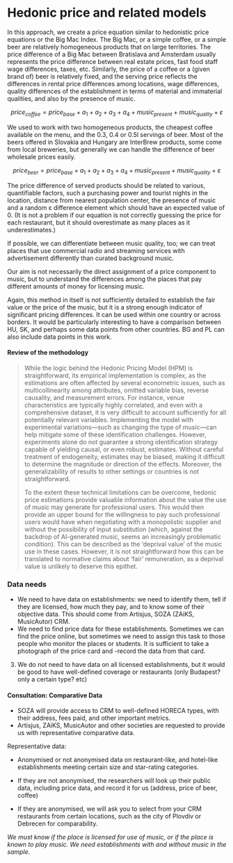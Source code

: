 # Hedonic price and related models {#sec-hedonicpricemodel}

In this approach, we create a price equation similar to hedonistic price equations or the Big Mac Index. The Big Mac, or a simple coffee, or a simple beer are relatively homogeneous products that on large territories. The price difference of a Big Mac between Bratislava and Amsterdam usually represents the price difference between real estate prices, fast food staff wage differences, taxes, etc. Similarly, the price of a coffee or a (given brand of) beer is relatively fixed, and the serving price reflects the differences in rental price differences among locations, wage differences, quality differences of the establishment in terms of material and immaterial qualities, and also by the presence of music.

$$
price_{coffee} = price_{base} + a_{1} + a_{2} + a_{3} + a_{4} + music_{present} + music_{quality} + ε
$$

We used to work with two homogeneous products, the cheapest coffee available on the menu, and the 0.3, 0.4 or 0.5l servings of beer. Most of the beers offered in Slovakia and Hungary are InterBrew products, some come from local breweries, but generally we can handle the difference of beer wholesale prices easily.

$$
price_{beer} = price_{base} + a_{1} + a_{2} + a_{3} + a_{4} + music_{present} + music_{quality} + ε
$$

The price difference of served products should be related to various, quantifiable factors, such a purchasing power and tourist nights in the location, distance from nearest population center, the presence of music and a random ε difference element which should have an expected value of 0. (It is not a problem if our equation is not correctly guessing the price for each restaurant, but it should overestimate as many places as it underestimates.)

If possible, we can differentiate between music quality, too; we can treat places that use commercial radio and streaming services with advertisement differently than curated background music.

Our aim is not necessarily the direct assignment of a price component to music, but to understand the differences among the places that pay different amounts of money for licensing music.

Again, this method in itself is not sufficiently detailed to establish the fair value or the price of the music, but it is a strong enough indicator of significant pricing differences. It can be used within one country or across borders. It would be particularly interesting to have a comparison between HU, SK, and perhaps some data points from other countries. BG and PL can also include data points in this work.

::: callout-note

#### Review of the methodology
> While the logic behind the Hedonic Pricing Model (HPM) is straightforward, its empirical implementation is complex, as the estimations are often affected by several econometric issues, such as multicollinearity among attributes, omitted variable bias, reverse causality, and measurement errors. For instance, venue characteristics are typically highly correlated, and even with a comprehensive dataset, it is very difficult to account sufficiently for all potentially relevant variables. Implementing the model with experimental variations—such as changing the type of music—can help mitigate some of these identification challenges. However, experiments alone do not guarantee a strong identification strategy capable of yielding causal, or even robust, estimates. Without careful treatment of endogeneity, estimates may be biased, making it difficult to determine the magnitude or direction of the effects. Moreover, the generalizability of results to other settings or countries is not straightforward.
>
> To the extent these technical limitations can be overcome, hedonic price estimations provide valuable information about the value the use of music may generate for professional users. This would then provide an upper bound for the willingness to pay such professional users would have when negotiating with a monopolistic supplier and without the possibility of input substitution (which, against the backdrop of AI-generated music, seems an increasingly problematic condition). This can be described as the ‘deprival value’ of the music use in these cases. However, it is not straightforward how this can be translated to normative claims about ‘fair’ remuneration, as a deprival value is unlikely to
> deserve this epithet.
:::

### Data needs

-   We need to have data on establishments: we need to identify them, tell if they are licensed, how much they pay, and to know some of their objective data. This should come from Artisjus, SOZA (ZAiKS, MusicAutor) CRM.
-   We need to find price data for these establishments. Sometimes we can find the price online, but sometimes we need to assign this task to those people who monitor the places or students. It is sufficient to take a photograph of the price card and -record the data from that card.

3.  We do not need to have data on all licensed establishments, but it would be good to have well-defined coverage or restaurants (only Budapest? only a certain type? etc)

::: callout-warning
#### Consultation: Comparative Data

-   SOZA will provide access to CRM to well-defined HORECA types, with their address, fees paid, and other important metrics.
-   Artisjus, ZAiKS, MusicAutor and other societies are requested to provide us with representative comparative data.

Representative data:

- Anonymised or not anonymised data on restaurant-like, and hotel-like establishments meeting certain size and star-rating categories.

- If they are not anonymised, the researchers will look up their public data, including price data, and record it for us (address, price of beer, coffee)

- If they are anonymised, we will ask you to select from your CRM restaurants from certain locations, such as the city of Plovdiv or Debrecen for comparability.

*We must know if the place is licensed for use of music, or if the place is known to play music. We need establishments with and without music in the sample*.
:::


